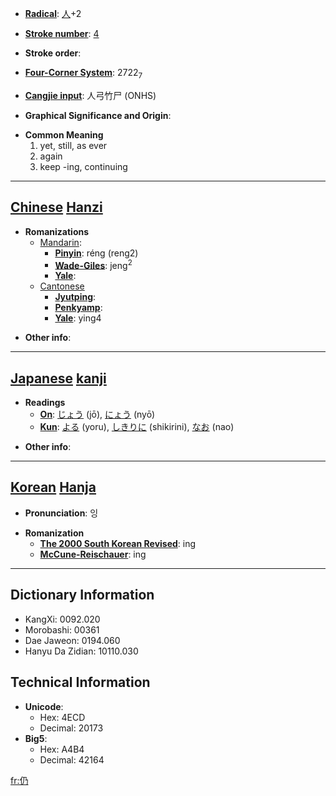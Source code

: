 * '''[[Wiktionary:Chinese radical index| Radical]]''': [[Wiktionary:Chinese radical index 人|人]]+2

* '''[[Wiktionary:Chinese total strokes index|Stroke number]]''': [[Wiktionary:Chinese total strokes index 4|4]]

* '''Stroke order''': 

* '''[[Wiktionary:Chinese four corner index|Four-Corner System]]''': 2722<sub>7</sub>

* '''[[Wiktionary:Chinese Cangjie index|Cangjie input]]''': 人弓竹尸 (ONHS)

* '''Graphical Significance and Origin''': 

* '''Common Meaning'''
*#yet, still, as ever
*# again
*# keep -ing, continuing


----

== [[Chinese]] [[Hanzi]] ==

* '''Romanizations'''
** [[Mandarin]]:
*** '''[[Pinyin]]''': réng (reng2)
*** '''[[Wade-Giles]]''': jeng<sup>2</sup>
*** '''[[Yale]]''': 
**[[Cantonese]]
***'''[[Jyutping]]''':
***'''[[Penkyamp]]''': 
***'''[[Yale]]''': ying4

* '''Other info''': 

----

== [[Japanese]] [[kanji]] ==

* '''Readings'''
** '''[[On]]''': [[じょう]] (jō), [[にょう]] (nyō)
** '''[[Kun]]''': [[よる]] (yoru), [[しきりに]] (shikirini), [[なお]] (nao)

* '''Other info''':  

----

== [[Korean]] [[Hanja]] ==

* '''Pronunciation''': 잉

* '''Romanization'''
** '''[[The 2000 South Korean Revised Romanization|The 2000 South Korean Revised]]''': ing
** '''[[McCune-Reischauer]]''': ing

----

== Dictionary Information ==

* KangXi: 0092.020
* Morobashi: 00361
* Dae Jaweon: 0194.060
* Hanyu Da Zidian: 10110.030

== Technical Information ==

* '''Unicode''':
** Hex: 4ECD
** Decimal: 20173
* '''Big5''':
** Hex: A4B4
** Decimal: 42164

[[fr:仍]]